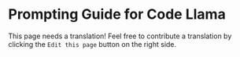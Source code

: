 # Prompting Guide for Code Llama

This page needs a translation! Feel free to contribute a translation by clicking the `Edit this page` button on the right side.